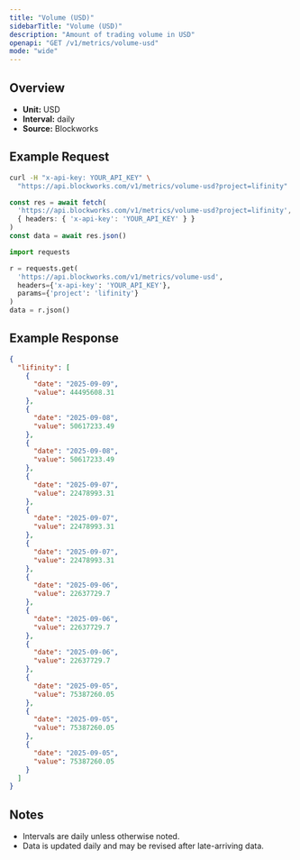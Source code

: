 ```yaml
---
title: "Volume (USD)"
sidebarTitle: "Volume (USD)"
description: "Amount of trading volume in USD"
openapi: "GET /v1/metrics/volume-usd"
mode: "wide"
---
```


## Overview

- **Unit:** USD
- **Interval:** daily
- **Source:** Blockworks

## Example Request

<CodeGroup>

```bash cURL
curl -H "x-api-key: YOUR_API_KEY" \
  "https://api.blockworks.com/v1/metrics/volume-usd?project=lifinity"
```

```typescript TypeScript
const res = await fetch(
  'https://api.blockworks.com/v1/metrics/volume-usd?project=lifinity',
  { headers: { 'x-api-key': 'YOUR_API_KEY' } }
)
const data = await res.json()
```

```python Python
import requests

r = requests.get(
  'https://api.blockworks.com/v1/metrics/volume-usd',
  headers={'x-api-key': 'YOUR_API_KEY'},
  params={'project': 'lifinity'}
)
data = r.json()
```

</CodeGroup>

## Example Response

```json
{
  "lifinity": [
    {
      "date": "2025-09-09",
      "value": 44495608.31
    },
    {
      "date": "2025-09-08",
      "value": 50617233.49
    },
    {
      "date": "2025-09-08",
      "value": 50617233.49
    },
    {
      "date": "2025-09-07",
      "value": 22478993.31
    },
    {
      "date": "2025-09-07",
      "value": 22478993.31
    },
    {
      "date": "2025-09-07",
      "value": 22478993.31
    },
    {
      "date": "2025-09-06",
      "value": 22637729.7
    },
    {
      "date": "2025-09-06",
      "value": 22637729.7
    },
    {
      "date": "2025-09-06",
      "value": 22637729.7
    },
    {
      "date": "2025-09-05",
      "value": 75387260.05
    },
    {
      "date": "2025-09-05",
      "value": 75387260.05
    },
    {
      "date": "2025-09-05",
      "value": 75387260.05
    }
  ]
}
```

## Notes
- Intervals are daily unless otherwise noted.
- Data is updated daily and may be revised after late-arriving data.